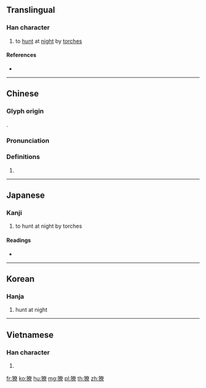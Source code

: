 {{character info/new}}
==Translingual==

===Han character===
{{Han char|rn=94|rad=犬|as=12|sn=15|four=44296|canj=KHKCF|ids=⿰犭尞}}

# to [[hunt]] at [[night]] by [[torch]]es

====References====
* {{Han ref|kx=0718.290|dkj=20692|dj=1130.070|hdz=21368.030|uh=7360|ud=29536|bh=E679|bd=59001}}

----

==Chinese==
{{zh-forms}}

===Glyph origin===
{{Han etym}}
{{Han compound|犬|尞|c1=s|c2=p|t1=beast|ls=psc}}.

===Pronunciation===
{{zh-pron
|m=liáo,lǎo
|c=liu4,lou5
|mc=y
|oc=y
|ma=
|cat=v
}}

===Definitions===
{{zh-hanzi}}

# {{rfdef|lang=zh}}

----

==Japanese==

===Kanji===
{{ja-kanji|grade=|rs=犬12}}

# to hunt at night by torches

====Readings====
* {{ja-readings|on=[[りょう]] (ryō), [[ろう]] (rō), [[とう]] (tō)|kun=[[かり]] (kari)}}

----

==Korean==

===Hanja===
{{ko-hanja|hangeul=[[료]]>[[요]]|eumhun=|rv=ryo>yo|mr=ryo>yo|y=lyo>yo}}

# hunt at night

----

==Vietnamese==

===Han character===
{{vi-hantu|[[liêu]], [[lão]]|rs=犬12}}

# {{defn|vi|sort=犬12}}

[[fr:獠]]
[[ko:獠]]
[[hu:獠]]
[[mg:獠]]
[[pl:獠]]
[[th:獠]]
[[zh:獠]]